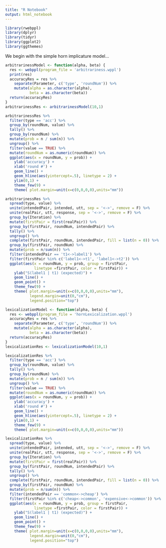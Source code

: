 ```yaml
---
title: "R Notebook"
output: html_notebook
---
```


```r
library(rwebppl)
library(dplyr)
library(tidyr)
library(ggplot2)
library(ggthemes)
```

We begin with the simple horn implicature model... 

```r
arbitrarinessModel <- function(alpha, beta) {
  res <- webppl(program_file = 'arbitrariness.wppl')
  print(res)
  accuracyRes = res %>%
    separate(Parameter, c('type', 'roundNum')) %>%
    mutate(alpha = as.character(alpha),
           beta = as.character(beta))
  return(accuracyRes)
}
arbitrarinessRes <- arbitrarinessModel(10,1)
```

```r
arbitrarinessRes %>% 
  filter(type == 'acc') %>%
  group_by(roundNum, value) %>%
  tally() %>%   
  group_by(roundNum) %>%
  mutate(prob = n / sum(n)) %>%
  ungroup() %>%
  filter(value == TRUE) %>%
  mutate(roundNum = as.numeric(roundNum)) %>%
  ggplot(aes(x = roundNum, y = prob)) +
    ylab('accuracy') +
    xlab('round #') +
    geom_line() +
    geom_hline(aes(yintercept=.5), linetype = 2) +
    ylim(0,1) +
    theme_few(9) +
    theme( plot.margin=unit(x=c(0,0,0,0),units="mm"))
```

```r
arbitrarinessRes %>%
  spread(type, value) %>%
  unite(intendedPair, intended, utt, sep = '<->', remove = F) %>% 
  unite(realPair, utt, response, sep = '<->', remove = F) %>% 
  group_by(Iteration) %>% 
  mutate(firstPair = first(realPair)) %>%
  group_by(firstPair, roundNum, intendedPair) %>% 
  tally() %>%
  ungroup() %>%
  complete(firstPair, roundNum, intendedPair, fill = list(n = 0)) %>%  
  group_by(firstPair, roundNum) %>%
  mutate(prob = n/sum(n)) %>%
  filter(intendedPair == 't1<->label1') %>%
  filter(firstPair %in% c('label1<->t1', 'label1<->t2')) %>%
  ggplot(aes(x = roundNum, y = prob, group = firstPair, 
             linetype =firstPair, color = firstPair)) +
    ylab("S(label1 | t1) (expected)") +
    geom_line() +
    geom_point() + 
    theme_few(9) +
    theme( plot.margin=unit(x=c(0,0,0,0),units="mm"), 
           legend.margin=unit(0,"cm"),
           legend.position="top")
```


```r
lexicalizationModel <- function(alpha, beta) {
  res <- webppl(program_file = 'hornLexicalization.wppl')
  accuracyRes = res %>%
    separate(Parameter, c('type', 'roundNum')) %>%
    mutate(alpha = as.character(alpha),
           beta = as.character(beta))
  return(accuracyRes)
}
lexicalizationRes <- lexicalizationModel(10,1)
```

```r
lexicalizationRes %>% 
  filter(type == 'acc') %>%
  group_by(roundNum, value) %>%
  tally() %>%   
  group_by(roundNum) %>%
  mutate(prob = n / sum(n)) %>%
  ungroup() %>%
  filter(value == TRUE) %>%
  mutate(roundNum = as.numeric(roundNum)) %>%
  ggplot(aes(x = roundNum, y = prob)) +
    ylab('accuracy') +
    xlab('round #') +
    geom_line() +
    geom_hline(aes(yintercept=.5), linetype = 2) +
    ylim(0,1) +
    theme_few(9) +
    theme( plot.margin=unit(x=c(0,0,0,0),units="mm"))
```


```r
lexicalizationRes %>%
  spread(type, value) %>%
  unite(intendedPair, intended, utt, sep = '<->', remove = F) %>% 
  unite(realPair, utt, response, sep = '<->', remove = F) %>% 
  group_by(Iteration) %>% 
  mutate(firstPair = first(realPair)) %>%
  group_by(firstPair, roundNum, intendedPair) %>% 
  tally() %>%
  ungroup() %>%
  complete(firstPair, roundNum, intendedPair, fill = list(n = 0)) %>%  
  group_by(firstPair, roundNum) %>%
  mutate(prob = n/sum(n)) %>%
  filter(intendedPair == 'common<->cheap') %>%
  filter(firstPair %in% c('cheap<->common', 'expensive<->common')) %>%
  ggplot(aes(x = roundNum, y = prob, group = firstPair, 
             linetype =firstPair, color = firstPair)) +
    ylab("S(label1 | t1) (expected)") +
    geom_line() +
    geom_point() + 
    theme_few(9) +
    theme( plot.margin=unit(x=c(0,0,0,0),units="mm"), 
           legend.margin=unit(0,"cm"),
           legend.position="top")
```
